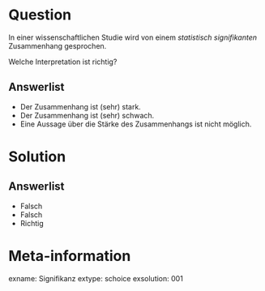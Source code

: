 Question
========

In einer wissenschaftlichen Studie wird von einem *statistisch signifikanten* Zusammenhang gesprochen.

Welche Interpretation ist richtig?

Answerlist
----------
* Der Zusammenhang ist (sehr) stark.
* Der Zusammenhang ist (sehr) schwach.
* Eine Aussage über die Stärke des Zusammenhangs ist nicht möglich.


Solution
========

Answerlist
----------
* Falsch
* Falsch
* Richtig

Meta-information
================
exname: Signifikanz
extype: schoice
exsolution: 001